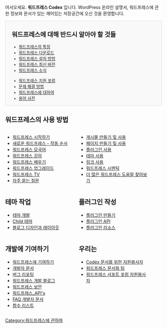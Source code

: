 어서오세요. <b>워드프레스 Codex</b> 입니다. 
WordPress 온라인 설명서, 워드프레스에 관한 정보와 문서가 있는 
깨어있는 저장공간에 오신 것을 환영합니다.

<!--        PORTAL LIST        -->
<div style="background:#f9f9f9;border:1px solid #ddd;font-size:95%;padding-left:1.5em;">
==워드프레스에 대해 반드시 알아야 할 것들==
<ul style="float:left; width:200px;list-style:none;margin-bottom:10px;">
<li>[[ko:WordPress_Features|워드프레스의 특징]]</li>
<li>[http://wordpress.org/download/ 워드프레스 다운로드]</li>
<li>[[ko:Installing_WordPress|워드프레스 설치 방법]]</li>
<li>[[Version {{CurrentVersion}}|워드프레스 최신 버전]]</li>
<li>[http://wordpress.org/news/ 워드프레스 소식]</li>
</ul>

<ul style="float:left; width:200px;list-style:none;margin-bottom:10px;">
<li>[http://wordpress.org/support/ 워드프레스 지원 포럼]</li>
<li>[[ko:Troubleshooting|문제 해결 방법]]</li>
<li>[[ko:About_WordPress|워드프레스에 대하여]]</li>
<li>[[ko:Glossary|용어 사전]]</li>
</ul><span style="display:block;clear:left;"></span>
</div>

== 워드프레스의 사용 방법 ==
<div>
<div style="width:45%;float:left;padding-right:10px;">
* [[ko:Getting_Started_with_WordPress|워드프레스 시작하기]]
* [[ko:New_To_WordPress_-_Where_to_Start|새로운 워드프레스 - 작동 순서]]
* [[ko:WordPress_in_Your_Language|워드프레스 모국어]]
* [[ko:WordPress_Lessons|워드프레스 강의]]
* [http://learn.wordpress.com/ 워드프레스 배우기]
* [[ko:Upgrading_WordPress|워드프레스 업그레이드]]
* [http://wordpress.tv/ 워드프레스 TV]
* [[ko:FAQ|자주 묻는 질문]]

</div><div style="width:45%;float:left">
* [[ko:Writing_Posts|게시물 만들기 및 사용]]
* [[ko:Pages|페이지 만들기 및 사용]]
* [[ko:Plugins|플러그인 사용]]
* [[ko:Using_Themes|테마 사용]]
* [[ko:Using_Permalinks|링크 사용]]
* [[ko:WordPress_Semantics|워드프레스 시멘틱]]
* [[Getting_More_Help|더 많은 워드프레스 도움말 찾아보기]]
</div>
<div style="clear:both;"></div>
</div>
<div>
<div style="width:45%;float:left;padding-right:10px;">

== 테마 작업 ==
* [[ko:Theme_Development | 테마 개발]]
* [[ko:Child_Themes | Child 테마]]
* [[블로그 디자인과 레이아웃]]

</div><div style="width:45%;float:left">

== 플러그인 작성 ==
* [[ko:Writing a Plugin|플러그인 만들기]]
* [[ko:Plugin API|플러그인 API]]
* [[ko:Plugin Resources|플러그인 리소스]]
</div>
<div style="clear:both;"></div>
</div>

<div>
<div style="width:45%;float:left;padding-right:10px;">

== 개발에 기여하기 ==
* [[ko:Contributing_to_WordPress|워드프레스에 기여하기]]
* [[ko:Developer_Documentation|개발자 문서]]
* [[ko:Reporting_Bugs|버그 리포팅]]
* [http://wpdevel.wordpress.com/ 워드프레스 개발 블로그]
* [[ko:Hardening_WordPress|워드프레스 보안]]
* [[ko:WordPress_API%27s|워드프레스_API's]]
* [[FAQ_Developer_Documentation|FAQ 개발자 문서]]
* [[ko:Function_Reference |함수 리스트]]

</div><div style="width:45%;float:left">

== 우리는 ==
* [[ko:Codex:Contributing|Codex 문서를 위한 자원봉사자]]
* [[ko:Documentation team|워드프레스 문서화 팀]]
* [[ko:Support_Forum_Volunteers|워드프레스 서포트 포럼 자원봉사자]]
</div>
<div style="clear:both;"></div>
</div>

{{Browsebar}}
{{Languages|
{{en}}
{{ar}}
{{bg}}
{{bs}}
{{cs}}
{{de}}
{{es}}
{{fi}}
{{fr}}
{{he}}
{{hr}}
{{hu}}
{{id}}
{{it}}
{{ja/top}}
{{ka}}
{{km}}
{{ko}}
{{lo}}
{{mk}}
{{mya}}
{{nl}}
{{pl}}
{{pt}}
{{pt-br}} 
{{ru}}
{{ro}}
{{sk}}
{{sl}}
{{sq}}
{{sv}}
{{th}}
{{tr}}
{{uk|??????? ????????}}
{{vi}}
{{zh-cn}}
{{zh-tw}}
}}

[[Category:워드프레스에 관하여]]